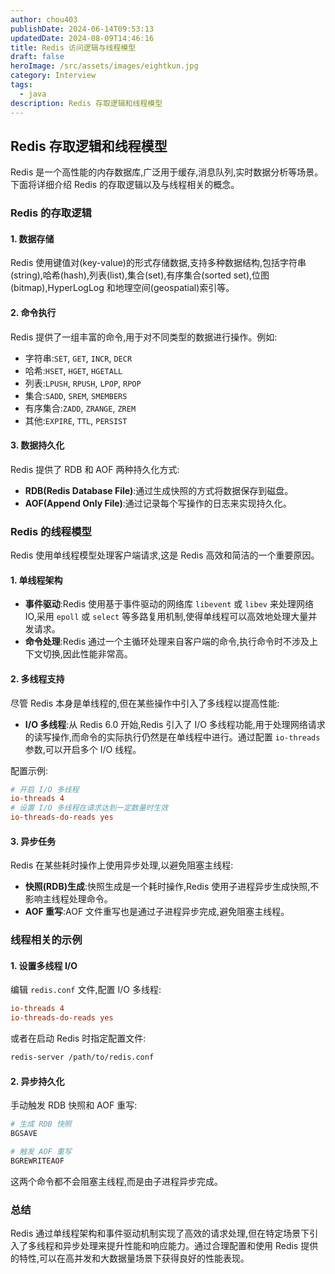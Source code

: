 ```yaml
---
author: chou403
publishDate: 2024-06-14T09:53:13
updatedDate: 2024-08-09T14:46:16
title: Redis 访问逻辑与线程模型
draft: false
heroImage: /src/assets/images/eightkun.jpg
category: Interview
tags:
  - java
description: Redis 存取逻辑和线程模型
---
```


## Redis 存取逻辑和线程模型

Redis 是一个高性能的内存数据库,广泛用于缓存,消息队列,实时数据分析等场景。下面将详细介绍 Redis 的存取逻辑以及与线程相关的概念。

### Redis 的存取逻辑

#### 1. 数据存储

Redis 使用键值对(key-value)的形式存储数据,支持多种数据结构,包括字符串(string),哈希(hash),列表(list),集合(set),有序集合(sorted set),位图(bitmap),HyperLogLog 和地理空间(geospatial)索引等。

#### 2. 命令执行

Redis 提供了一组丰富的命令,用于对不同类型的数据进行操作。例如:

- 字符串:`SET`, `GET`, `INCR`, `DECR`
- 哈希:`HSET`, `HGET`, `HGETALL`
- 列表:`LPUSH`, `RPUSH`, `LPOP`, `RPOP`
- 集合:`SADD`, `SREM`, `SMEMBERS`
- 有序集合:`ZADD`, `ZRANGE`, `ZREM`
- 其他:`EXPIRE`, `TTL`, `PERSIST`

#### 3. 数据持久化

Redis 提供了 RDB 和 AOF 两种持久化方式:

- **RDB(Redis Database File)**:通过生成快照的方式将数据保存到磁盘。
- **AOF(Append Only File)**:通过记录每个写操作的日志来实现持久化。

### Redis 的线程模型

Redis 使用单线程模型处理客户端请求,这是 Redis 高效和简洁的一个重要原因。

#### 1. 单线程架构

- **事件驱动**:Redis 使用基于事件驱动的网络库 `libevent` 或 `libev` 来处理网络 IO,采用 `epoll` 或 `select` 等多路复用机制,使得单线程可以高效地处理大量并发请求。
- **命令处理**:Redis 通过一个主循环处理来自客户端的命令,执行命令时不涉及上下文切换,因此性能非常高。

#### 2. 多线程支持

尽管 Redis 本身是单线程的,但在某些操作中引入了多线程以提高性能:

- **I/O 多线程**:从 Redis 6.0 开始,Redis 引入了 I/O 多线程功能,用于处理网络请求的读写操作,而命令的实际执行仍然是在单线程中进行。通过配置 `io-threads` 参数,可以开启多个 I/O 线程。

配置示例:

```ini
# 开启 I/O 多线程
io-threads 4
# 设置 I/O 多线程在请求达到一定数量时生效
io-threads-do-reads yes
```

#### 3. 异步任务

Redis 在某些耗时操作上使用异步处理,以避免阻塞主线程:

- **快照(RDB)生成**:快照生成是一个耗时操作,Redis 使用子进程异步生成快照,不影响主线程处理命令。
- **AOF 重写**:AOF 文件重写也是通过子进程异步完成,避免阻塞主线程。

### 线程相关的示例

#### 1. 设置多线程 I/O

编辑 `redis.conf` 文件,配置 I/O 多线程:

```ini
io-threads 4
io-threads-do-reads yes
```

或者在启动 Redis 时指定配置文件:

```sh
redis-server /path/to/redis.conf
```

#### 2. 异步持久化

手动触发 RDB 快照和 AOF 重写:

```sh
# 生成 RDB 快照
BGSAVE

# 触发 AOF 重写
BGREWRITEAOF
```

这两个命令都不会阻塞主线程,而是由子进程异步完成。

### 总结

Redis 通过单线程架构和事件驱动机制实现了高效的请求处理,但在特定场景下引入了多线程和异步处理来提升性能和响应能力。通过合理配置和使用 Redis 提供的特性,可以在高并发和大数据量场景下获得良好的性能表现。

